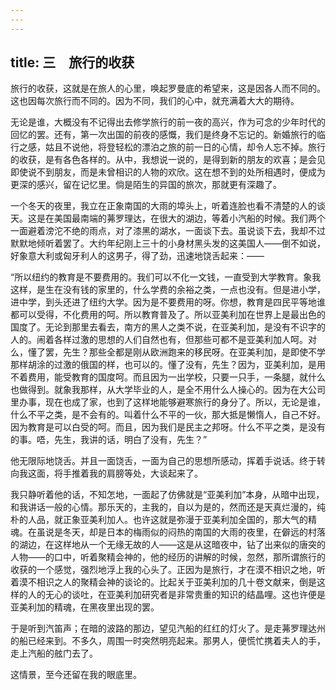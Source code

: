 ```yaml
---
---
---
```

title: 三　旅行的收获
---



旅行的收获，这就是在旅人的心里，唤起罗曼底的希望来，这是因各人而不同的。这也因每次旅行而不同的。因为不同，我们的心中，就充满着大大的期待。

无论是谁，大概没有不记得出去修学旅行的前一夜的高兴，作为可念的少年时代的回忆的罢。还有，第一次出国的前夜的感慨，我们是终身不忘记的。新婚旅行的临行之感，姑且不说他，将登轻松的漂泊之旅的前一日的心情，却令人忘不掉。旅行的收获，是有各色各样的。从中，我想说一说的，是得到新的朋友的欢喜；是会见即使说不到朋友，而是未曾相识的人物的欢欣。这在想不到的处所相遇时，便成为更深的感兴，留在记忆里。倘是陌生的异国的旅次，那就更有深趣了。

一个冬天的夜里，我立在正象南国的大雨的埠头上，听着连脸也看不清楚的人的谈天。这是在美国最南端的茀罗理达，在很大的湖边，等着小汽船的时候。我们两个一面避着滂沱不绝的雨点，对了漆黑的湖水，一面谈下去。虽说谈下去，我却不过默默地倾听着罢了。大约年纪刚上三十的小身材黑头发的这美国人——倒不如说，好象意大利或匈牙利人的这男子，得了劲，迅速地饶舌起来：——

“所以纽约的教育是不要费用的。我们可以不化一文钱，一直受到大学教育。象我这样，是生在没有钱的家里的，什么学费的余裕之类，一点也没有。但是进小学，进中学，到头还进了纽约大学。因为是不要费用的呀。你想，教育是四民平等地谁都可以受得，不化费用的呵。所以教育普及了。所以亚美利加在世界上是最出色的国度了。无论到那里去看去，南方的黑人之类不说，在亚美利加，是没有不识字的人的。闹着各样过激的思想的人们自然也有，但那些可都不是亚美利加人呵。对么，懂了罢，先生？那些全都是刚从欧洲跑来的移民呀。在亚美利加，是即使不学那样胡涂的过激的俄国的样，也可以的。懂了没有，先生？因为，亚美利加，是用不着费用，能受教育的国度呵。而且因为一出学校，只要一只手，一条腿，就什么也做得到。就象我那样，从大学毕业的人，是全不用什么人操心的。因为在大公司里办事，现在也成了家，也到了这样地能够避寒旅行的身分了。所以，无论是谁，什么不平之类，是不会有的。叫着什么不平的一伙，那大抵是懒惰人，自己不好。因为教育是可以白受的呵。而且，因为我们是民主之邦呀。什么不平之类，是没有的事。唔，先生，我讲的话，明白了没有，先生？”

他无限际地饶舌。并且一面饶舌，一面为自己的思想所感动，挥着手说话。终于转向我这面，将手推着我的肩膀等处，大谈起来了。

我只静听着他的话，不知怎地，一面起了仿佛就是“亚美利加”本身，从暗中出现，和我讲话一般的心情。那乐天的，主我的，自以为是的，然而还是天真烂漫的，纯朴的人品，就正象亚美利加人。也许这就是弥漫于亚美利加全国的，那大气的精魂。在虽说是冬天，却是日本的梅雨似的闷热的南国的大雨的夜里，在僻远的村落的湖边，在这样地从一个无缘无故的人——这是从这暗夜中，钻了出来似的唐突的人物——的口中，听着聚精会神的，他的经历的讲解的时候，忽然，那所谓旅行的收获的一个感觉，强烈地浮上我的心头了。正因为是旅行，才在漠不相识之地，听着漠不相识之人的聚精会神的谈论的。比起关于亚美利加的几十卷文献来，倒是这样的人的无心的谈吐，在亚美利加研究者是非常贵重的知识的结晶哩。这也许便是亚美利加的精魂，在黑夜里出现的罢。

于是听到汽笛声；在暗的波路的那边，望见汽船的红红的灯火了。是走茀罗理达州的船已经来到。不多久，周围一时突然明亮起来。那男人，便慌忙携着夫人的手，走上汽船的舷门去了。

这情景，至今还留在我的眼底里。